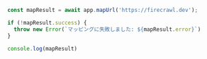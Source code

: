 ```js Node
const mapResult = await app.mapUrl('https://firecrawl.dev');

if (!mapResult.success) {
  throw new Error(`マッピングに失敗しました: ${mapResult.error}`)
}

console.log(mapResult)
```
